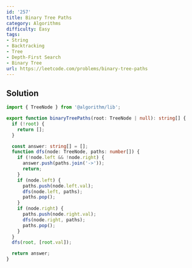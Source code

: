 ```yaml
---
id: '257'
title: Binary Tree Paths
category: Algorithms
difficulty: Easy
tags:
- String
- Backtracking
- Tree
- Depth-First Search
- Binary Tree
url: https://leetcode.com/problems/binary-tree-paths
---
```


## Solution

```typescript filename="solution.ts" copy
import { TreeNode } from '@algorithm/lib';

export function binaryTreePaths(root: TreeNode | null): string[] {
  if (!root) {
    return [];
  }

  const answer: string[] = [];
  function dfs(node: TreeNode, paths: number[]) {
    if (!node.left && !node.right) {
      answer.push(paths.join('->'));
      return;
    }
    if (node.left) {
      paths.push(node.left.val);
      dfs(node.left, paths);
      paths.pop();
    }
    if (node.right) {
      paths.push(node.right.val);
      dfs(node.right, paths);
      paths.pop();
    }
  }
  dfs(root, [root.val]);

  return answer;
}
```

